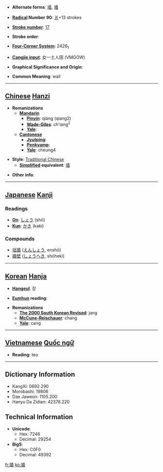 * '''Alternate forms''': [[墙]], [[墻]]

* '''[[Wiktionary:Chinese radical index| Radical]] Number 90''': [[Wiktionary:Chinese radical index 爿|爿]]+13 strokes

* '''[[Wiktionary:Chinese total strokes index|Stroke number]]''': [[Wiktionary:Chinese total strokes index 17|17]]

* '''Stroke order''': 

* '''[[Wiktionary:Chinese four corner index|Four-Corner System]]''': 2426<sub>1</sub>

* '''[[Wiktionary:Chinese Cangjie index|Cangjie input]]''': 女一土人田 (VMGOW)

* '''Graphical Significance and Origin''': 

* '''Common Meaning''': wall

----

== [[Chinese]] [[Hanzi]] ==

* '''Romanizations'''
** '''[[Mandarin]]'''
*** '''[[Pinyin]]''': qiáng (qiang2)
*** '''[[Wade-Giles]]''': ch'iang<sup>2</sup>
*** '''[[Yale]]''': 
** '''[[Cantonese]]'''
*** '''[[Jyutping]]''':
*** '''[[Penkyamp]]''': 
*** '''[[Yale]]''': cheung4

* '''Style''': [[Traditional Chinese]] 
** '''[[Simplified Chinese|Simplified]] equivalent''': [[墙]]

* '''Other info''': 

----

== [[Japanese]] [[Kanji]] ==

===Readings===
* '''[[On]]''': [[しょう]] (shō)
* '''[[Kun]]''': [[かき]] (kaki)
===Compounds===
*[[垣牆]] ([[えんしょう]], enshō)
*[[牆壁]] ([[しょうへき]], shōheki)
----

== [[Korean]] [[Hanja]] ==

* '''[[Hangeul]]''': 장

* '''[[Eumhun]] reading''': 

* '''Romanizations'''
** '''[[The 2000 South Korean Revised Romanization|The 2000 South Korean Revised]]''': jang
** '''[[McCune-Reischauer]]''': chang
** '''[[Yale]]''': cang


----

== [[Vietnamese]] [[Quốc ngữ]] ==

* '''Reading''': teo

----

== Dictionary Information ==

* KangXi: 0692.290
* Morobashi: 19806
* Dae Jaweon: 1105.200
* Hanyu Da Zidian: 42378.220

== Technical Information ==

* '''Unicode''':
** Hex: 7246
** Decimal: 29254
* '''Big5''':
** Hex: C0F0
** Decimal: 49392

[[fr:牆]]
[[ko:牆]]